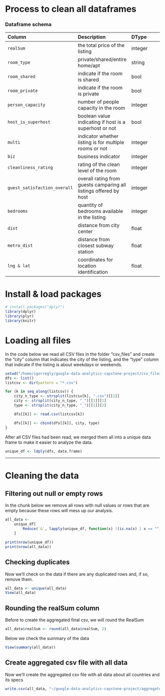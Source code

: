 # Process to clean all dataframes

### Dataframe schema

| Column | Description | DType |
| :--- | :--- | :--- |
| `realSum` | the total price of the listing | integer |
| `room_type` | private/shared/entire home/apt | string |
| `room_shared` | indicate if the room is shared | bool |
| `room_private` | indicate if the room is private | bool |
| `person_capacity` | number of people capacity in the room | integer |
| `host_is_superhost` | boolean value indicating if host is a superhost or not | bool |
| `multi` | indicator whether listing is for multiple rooms or not | integer |
| `biz` | business indicator | integer |
| `cleanliness_rating` | rating of the clean level of the room | integer |
| `guest_satisfaction_overall` | overall rating from guests camparing all listings offered by host | integer |
| `bedrooms` | quantity of bedrooms available in the listing | integer |
| `dist` | distance from city center | float |
| `metro_dist` | distance from closest subway station | float |
| `lng & lat` | coordinates for location identification | float |

# Install & load packages
```r
# install.packages("dplyr")
library(dplyr)
library(plyr)
library(knitr)
```


# Loading all files
In the code below we read all CSV files in the folder "csv_files" and create the "city" column that indicates the city of the listing, and the "type" column that
indicate if the listing is about weekdays or weekends.

```r
setwd("/home/igorregly/google-data-analytics-capstone-project/csv_files/")
dfs <- list()
listcsv <- dir(pattern = "*.csv")

for (k in seq_along(listcsv)) {
    city_n_type <- strsplit(listcsv[k], ".csv")[[1]]
    city <- strsplit(city_n_type, "_")[[1]][1]
    type <- strsplit(city_n_type, "_")[[1]][2]

    dfs[[k]] <- read.csv(listcsv[k])

    dfs[[k]] <- cbind(dfs[[k]], city, type)
}
```

After all CSV files had been read, we merged them all into a unique data frame to make it easier to analyze the data.
```r
unique_df <- ldply(dfs, data.frame)
```

---
# Cleaning the data
## Filtering out null or empty rows
In the chunk below we remove all rows with null values or rows that are empty because these rows will mess up our analysis.

```r
all_data <-
    unique_df[
        Reduce(`&`, lapply(unique_df, function(x) !(is.na(x) | x == ""))),
    ]

print(nrow(unique_df))
print(nrow(all_data))
```

## Checking duplicates
Now we'll check on the data if there are any duplicated rows and, if so, remove them.

```r
all_data <- unique(all_data)
View(all_data)
```

## Rounding the realSum column
Before to create the aggregated final csv, we will round the RealSum

```r
all_data$realSum <- round(all_data$realSum, 2)
```

Below we check the summary of the data
```r
View(summary(all_data))
```

## Create aggregated csv file with all data

Now we'll create the aggregated csv file with all data about all countries and its specs
```r
write.csv(all_data, "~/google-data-analytics-capstone-project/aggregated_data.csv", row.names=FALSE)
```